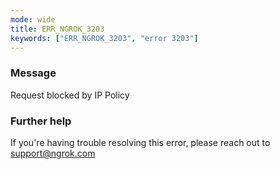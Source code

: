 ```yaml
---
mode: wide
title: ERR_NGROK_3203
keywords: ["ERR_NGROK_3203", "error 3203"]
---
```



### Message

Request blocked by IP Policy

<ErrorDetails />

### Further help

If you're having trouble resolving this error, please reach out to [support@ngrok.com](mailto:support@ngrok.com?subject=Help%20with%20ERR_NGROK_3203)
